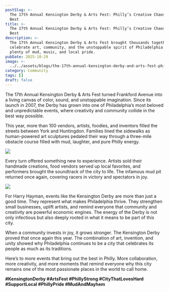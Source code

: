 ```yaml
---
postSlug: >-
  The 17th Annual Kensington Derby & Arts Fest: Philly’s Creative Chaos at Its
  Best
title: >-
  The 17th Annual Kensington Derby & Arts Fest: Philly’s Creative Chaos at Its
  Best
description: >-
  The 17th Annual Kensington Derby & Arts Fest brought thousands together to
  celebrate art, community, and the unstoppable spirit of Philadelphia — with
  plenty of mud, music, and local pride.
pubDate: 2025-10-29
image: >-
  ../../assets/blogs/the-17th-annual-kensington-derby-and-arts-fest-philly-s-creative-chaos-at-its-best/image.jpg
category: Community
tags: []
draft: false
---
```

The 17th Annual Kensington Derby & Arts Fest turned Frankford Avenue into a living canvas of color, sound, and unstoppable imagination. Since its launch in 2007, the Derby has grown into one of Philadelphia’s most beloved and unpredictable events, where creativity and community collide in the best way possible.

This year, more than 100 vendors, artists, foodies, and inventors filled the streets between York and Huntingdon. Families lined the sidewalks as human-powered art sculptures pedaled their way through a three-mile obstacle course filled with mud, laughter, and pure Philly energy.

![](../../assets/blogs/the-17th-annual-kensington-derby-and-arts-fest-philly-s-creative-chaos-at-its-best/img-3417-4.jpg)

Every turn offered something new to experience. Artists sold their handmade creations, food vendors served up local favorites, and performers brought the soundtrack of the city to life. The infamous mud pit returned once again, covering racers in victory and spectators in joy.

![](../../assets/blogs/the-17th-annual-kensington-derby-and-arts-fest-philly-s-creative-chaos-at-its-best/img-3418-3.jpg)

For Harry Hayman, events like the Kensington Derby are more than just a good time. They represent what makes Philadelphia thrive. They strengthen small businesses, uplift artists, and remind everyone that community and creativity are powerful economic engines. The energy of the Derby is not only infectious but also deeply rooted in what it means to be part of this city.

When a community invests in joy, it grows stronger. The Kensington Derby proved that once again this year. The combination of art, invention, and unity showed why Philadelphia continues to be a city that celebrates its people as much as its traditions.

Here’s to more events that bring out the best in Philly. More collaboration, more creativity, and more moments that remind everyone why this city remains one of the most passionate places in the world to call home.

**#KensingtonDerby #ArtsFest #PhillyStrong #CityThatLovesHard #SupportLocal #PhillyPride #MudAndMayhem**
